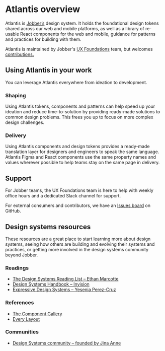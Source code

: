 # Atlantis overview

Atlantis is [Jobber’s](https://www.getjobber.com/) design system. It holds the
foundational design tokens shared across our web and mobile platforms, as well
as a library of re-usable React components for the web and mobile, guidance for
patterns and practices for building with them.

Atlantis is maintained by Jobber's
[UX Foundations](https://jobber.atlassian.net/wiki/spaces/TEAMATL) team, but
welcomes [contributions.](/guides/contributing)

## Using Atlantis in your work

You can leverage Atlantis everywhere from ideation to development.

### Shaping

Using Atlantis tokens, components and patterns can help speed up your ideation
and reduce time-to-solution by providing ready-made solutions to common design
problems. This frees you up to focus on more complex design challenges.

### Delivery

Using Atlantis components and design tokens provides a ready-made translation
layer for designers and engineers to speak the same language. Atlantis Figma and
React components use the same property names and values wherever possible to
help teams stay on the same page in delivery.

## Support

For Jobber teams, the UX Foundations team is here to help with weekly office
hours and a dedicated Slack channel for support.

For external consumers and contributors, we have an
[Issues board](https://github.com/GetJobber/atlantis/issues) on GitHub.

## Design systems resources

These resources are a great place to start learning more about design systems,
seeing how others are building and evolving their systems and practices, or
getting more involved in the design systems community beyond Jobber.

### Readings

- [The Design Systems Reading List – Ethan Marcotte](https://ethanmarcotte.com/wrote/my-design-systems-reading-list/)
- [Design Systems Handbook – Invision](https://www.designbetter.co/design-systems-handbook)
- [Expressive Design Systems – Yesenia Perez-Cruz](https://abookapart.com/products/expressive-design-systems.html)

### References

- [The Component Gallery](https://component.gallery/)
- [Every Layout](https://every-layout.dev/layouts/)

### Communities

- [Design Systems community – founded by Jina Anne](https://www.design.systems/)
